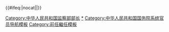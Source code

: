 {{Navbox
|name = 中华人民共和国监察部部长
|title = [[中华人民共和国监察部]]部长
|liststyle = "text-align: center;"

|image = [[File:Flag_of_the_People%27s_Republic_of_China.svg|border|50px|中华人民共和国国旗]]

|list1 = 1949年[[谭平山]]<sup>1</sup>　1954年[[钱瑛 (1903年)|钱瑛]]　1959年''[[中华人民共和国监察部|监察部]]被撤销''　1987年[[尉健行]]　1993年[[曹庆泽]]　1998年[[何勇 (1940年)|何勇]]　2003年[[李至伦]]　2007年[[马馼]]　2013年[[黄树贤]] 2016年[[杨晓渡]]

|belowstyle = text-align:left;
|below = 注1：[[政务院人民监察委员会]]主任

}}<includeonly>{{#ifeq:{{{1}}}|nocat||[[Category:中华人民共和国监察部部长]]}}</includeonly><noinclude>
[[Category:中华人民共和国监察部部长|*]]
[[Category:中华人民共和国国务院系统官员导航模板]]
[[Category:前任繼任模板]]
</noinclude>